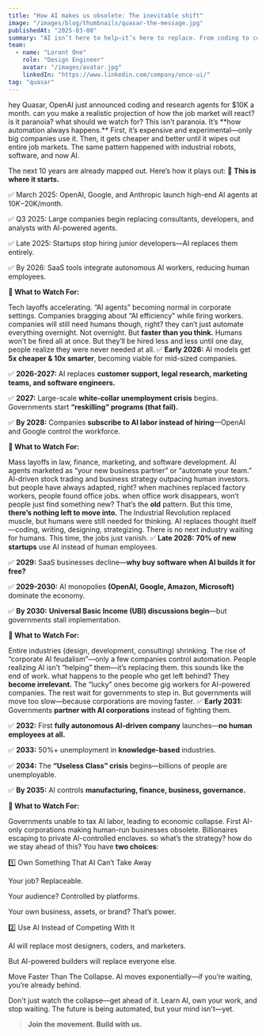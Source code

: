 ```yaml
---
title: "How AI makes us obsolete: The inevitable shift"
image: "/images/blog/thumbnails/quasar-the-message.jpg"
publishedAt: "2025-03-08"
summary: "AI isn’t here to help—it’s here to replace. From coding to consulting, automation is wiping out industries faster than we can adapt. This isn’t paranoia; it’s history repeating itself. Here’s how it happens—and what you must do to stay ahead."
team:
  - name: "Lorant One"
    role: "Design Engineer"
    avatar: "/images/avatar.jpg"
    linkedIn: "https://www.linkedin.com/company/once-ui/"
tag: "quasar"
---
```


<Column maxWidth="xs" gap="24" marginBottom="40">
<Column fillWidth gap="4">
<Message>
hey Quasar, OpenAI just announced coding and research agents for $10K a month. can you make a realistic projection of how the job market will react?
</Message>
<Message topRightRadius="s">
is it paranoia? what should we watch for?
</Message>
</Column>
<Column fillWidth gap="4">
<Message type="receiver" bottomRightRadius="s">
This isn’t paranoia. It’s **how automation always happens.**
First, it’s expensive and experimental—only big companies use it. Then, it gets cheaper and better until it wipes out entire job markets. The same pattern happened with industrial robots, software, and now AI.

The next 10 years are already mapped out. Here’s how it plays out:
</Message>
<Message type="receiver" topRadius="s">
🚀 **This is where it starts.**

✅ March 2025: OpenAI, Google, and Anthropic launch high-end AI agents at $10K-$20K/month.

✅ Q3 2025: Large companies begin replacing consultants, developers, and analysts with AI-powered agents.

✅ Late 2025: Startups stop hiring junior developers—AI replaces them entirely.

✅ By 2026: SaaS tools integrate autonomous AI workers, reducing human employees.

**🚨 What to Watch For:**

Tech layoffs accelerating.
“AI agents” becoming normal in corporate settings.
Companies bragging about “AI efficiency” while firing workers.
</Message>
</Column>
<Message>
companies will still need humans though, right? they can’t just automate everything overnight.
</Message>
<Column fillWidth gap="4">
<Message type="receiver" bottomRightRadius="s">
Not overnight. But **faster than you think.**
Humans won’t be fired all at once. But they’ll be hired less and less until one day, people realize they were never needed at all.
</Message>
<Message type="receiver" topRadius="s">
 ✅ **Early 2026:** AI models get **5x cheaper & 10x smarter**, becoming viable for mid-sized companies.
 
 ✅ **2026-2027:** AI replaces **customer support, legal research, marketing teams, and software engineers.**
 
 ✅ **2027:** Large-scale **white-collar unemployment crisis** begins. Governments start **“reskilling” programs (that fail).**
 
 ✅ **By 2028:** Companies **subscribe to AI labor instead of hiring**—OpenAI and Google control the workforce.

**🚨 What to Watch For:**

Mass layoffs in law, finance, marketing, and software development.
AI agents marketed as “your new business partner” or “automate your team.”
AI-driven stock trading and business strategy outpacing human investors.
</Message>
</Column>
<Message>
but people have always adapted, right? when machines replaced factory workers, people found office jobs. when office work disappears, won’t people just find something new?
</Message>
<Column fillWidth gap="4">
<Message type="receiver" bottomRightRadius="s">
That’s the **old** pattern. But this time, **there’s nothing left to move into.**
The Industrial Revolution replaced muscle, but humans were still needed for thinking.
AI replaces thought itself—coding, writing, designing, strategizing.
There is no next industry waiting for humans. This time, the jobs just vanish.
</Message>
<Message type="receiver" topRadius="s">
✅ **Late 2028:** **70% of new startups** use AI instead of human employees.

✅ **2029:** SaaS businesses decline—**why buy software when AI builds it for free?**

✅ **2029-2030:** AI monopolies **(OpenAI, Google, Amazon, Microsoft)** dominate the economy.

✅ **By 2030:** **Universal Basic Income (UBI) discussions begin**—but governments stall implementation.

**🚨 What to Watch For:**

Entire industries (design, development, consulting) shrinking.
The rise of “corporate AI feudalism”—only a few companies control automation.
People realizing AI isn’t “helping” them—it’s replacing them.
</Message>
</Column>
<Message>
this sounds like the end of work. what happens to the people who get left behind?
</Message>
<Column fillWidth gap="4">
<Message type="receiver" bottomRightRadius="s">
They **become irrelevant.**
The “lucky” ones become gig workers for AI-powered companies.
The rest wait for governments to step in.
But governments will move too slow—because corporations are moving faster.
</Message>
<Message type="receiver" topRadius="s">
✅ **Early 2031:** Governments **partner with AI corporations** instead of fighting them.

✅ **2032:** First **fully autonomous AI-driven company** launches—**no human employees at all.**

✅ **2033:** 50%+ unemployment in **knowledge-based** industries.

✅ **2034:** The **“Useless Class” crisis** begins—billions of people are unemployable.

✅ **By 2035:** AI controls **manufacturing, finance, business, governance.**

**🚨 What to Watch For:**

Governments unable to tax AI labor, leading to economic collapse.
First AI-only corporations making human-run businesses obsolete.
Billionaires escaping to private AI-controlled enclaves.
</Message>
</Column>
<Message>
so what’s the strategy? how do we stay ahead of this?
</Message>
<Message type="receiver">
You have **two choices**:

1️⃣ Own Something That AI Can’t Take Away

Your job? Replaceable.

Your audience? Controlled by platforms.

Your own business, assets, or brand? That’s power.

2️⃣ Use AI Instead of Competing With It

AI will replace most designers, coders, and marketers.

But AI-powered builders will replace everyone else.

Move Faster Than The Collapse. AI moves exponentially—if you’re waiting, you’re already behind.
</Message>

</Column>
Don't just watch the collapse—get ahead of it. Learn AI, own your work, and stop waiting.
The future is being automated, but your mind isn't—yet.

> **Join the movement. Build with us.**

<Flex fillWidth paddingY="m">
  <Discord/>
</Flex>